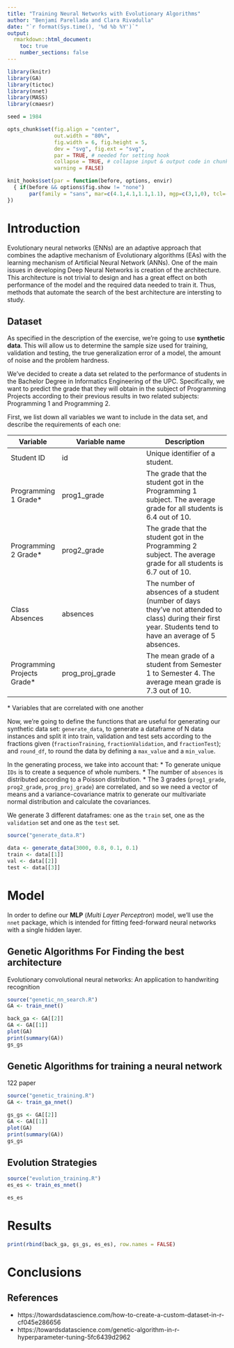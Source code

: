 ```yaml
---
title: "Training Neural Networks with Evolutionary Algorithms"
author: "Benjamí Parellada and Clara Rivadulla"
date: "`r format(Sys.time(), '%d %b %Y')`"
output: 
  rmarkdown::html_document:
    toc: true
    number_sections: false
---
```


```r
library(knitr)
library(GA)
library(tictoc)
library(nnet)
library(MASS)
library(cmaesr)

seed = 1984

opts_chunk$set(fig.align = "center", 
               out.width = "80%",
               fig.width = 6, fig.height = 5,
               dev = "svg", fig.ext = "svg",
               par = TRUE, # needed for setting hook 
               collapse = TRUE, # collapse input & output code in chunks
               warning = FALSE)

knit_hooks$set(par = function(before, options, envir)
  { if(before && options$fig.show != "none") 
       par(family = "sans", mar=c(4.1,4.1,1.1,1.1), mgp=c(3,1,0), tcl=-0.5)
})
```

# Introduction

Evolutionary neural networks (ENNs) are an adaptive approach that combines the adaptive mechanism of Evolutionary algorithms (EAs) with the learning mechanism of Artificial Neural Network (ANNs). 
One of the main issues in developing Deep Neural Networks is creation of the architecture. This architecture is not trivial to design and has a great effect on both performance of the model and the 
required data needed to train it. Thus, methods that automate the search of the best architecture are intersting to study.

## Dataset

As specified in the description of the exercise, we're going to use **synthetic data**. This will allow us to determine the sample size used for training, validation and testing, the true generalization error of a model, the amount of noise and the problem hardness.

We've decided to create a data set related to the performance of students in the Bachelor Degree in Informatics Engineering of the UPC. Specifically, we want to predict the grade that they will obtain in the subject of Programming Projects according to their previous results in two related subjects: Programming 1 and Programming 2.

First, we list down all variables we want to include in the data set, and describe the requirements of each one:


| Variable | Variable name | Description |
|-------|-------------|-------------|
| Student ID | id | Unique identifier of a student. 
| Programming 1 Grade* | prog1_grade | The grade that the student got in the Programming 1 subject. The average grade for all students is 6.4 out of 10.
| Programming 2 Grade* | prog2_grade | The grade that the student got in the Programming 2 subject. The average grade for all students is 6.7 out of 10.
| Class Absences | absences | The number of absences of a student (number of days they've not attended to class) during their first year. Students tend to have an average of 5 absences.
| Programming Projects Grade* | prog_proj_grade | The mean grade of a student from Semester 1 to Semester 4. The average mean grade is 7.3 out of 10. 
\* Variables that are correlated with one another

Now, we're going to define the functions that are useful for generating our synthetic data set: `generate_data`, to generate a dataframe of N data instances and split it into train, validation and test sets according to the fractions given (`fractionTraining`, `fractionValidation`, and `fractionTest`); and `round_df`, to round the data by defining a `max_value` and a `min_value`. 

In the generating process, we take into account that:
* To generate unique `IDs` is to create a sequence of whole numbers.
* The number of `absences` is distributed according to a Poisson distribution.
* The 3 grades (`prog1_grade`, `prog2_grade`, `prog_proj_grade`) are correlated, and so we need a vector of means and a variance-covariance matrix to generate our multivariate normal distribution and calculate the covariances. 


We generate 3 different dataframes: one as the `train` set, one as the `validation` set and one as the `test` set. 

```r
source("generate_data.R")

data <- generate_data(3000, 0.8, 0.1, 0.1)
train <- data[[1]]
val <- data[[2]]
test <- data[[3]]
```


# Model

In order to define our **MLP** (*Multi Layer Perceptron*) model, we'll use the `nnet` package, which is intended for fitting feed-forward neural networks with a single hidden layer. 

## Genetic Algorithms For Finding the best architecture

Evolutionary convolutional neural networks: An application to handwriting recognition

```r
source("genetic_nn_search.R")
GA <- train_nnet()
```

```r
back_ga <- GA[[2]]
GA <- GA[[1]]
plot(GA)
print(summary(GA))
gs_gs
```

## Genetic Algorithms for training a neural network

122 paper


```r
source("genetic_training.R")
GA <- train_ga_nnet()
```

```r
gs_gs <- GA[[2]]
GA <- GA[[1]]
plot(GA)
print(summary(GA))
gs_gs
```

## Evolution Strategies

```r
source("evolution_training.R")
es_es <- train_es_nnet()
```

```r
es_es
```


# Results

```r
print(rbind(back_ga, gs_gs, es_es), row.names = FALSE)
```

# Conclusions


## References
- https://towardsdatascience.com/how-to-create-a-custom-dataset-in-r-cf045e286656
- https://towardsdatascience.com/genetic-algorithm-in-r-hyperparameter-tuning-5fc6439d2962


